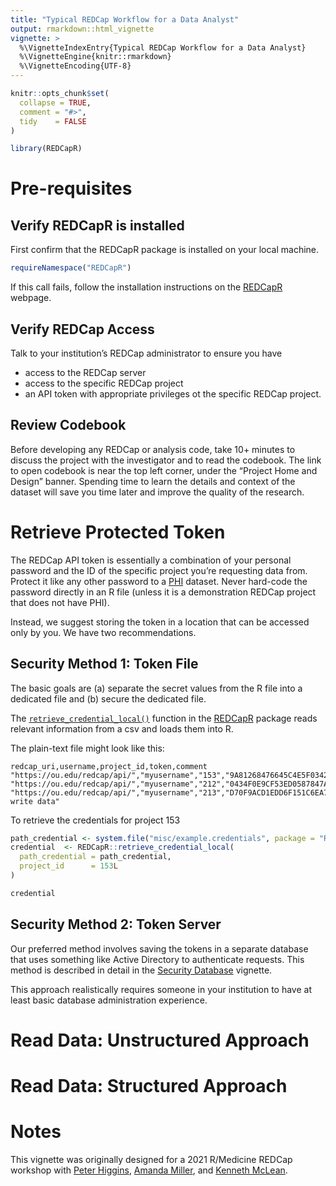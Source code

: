 ```yaml
---
title: "Typical REDCap Workflow for a Data Analyst"
output: rmarkdown::html_vignette
vignette: >
  %\VignetteIndexEntry{Typical REDCap Workflow for a Data Analyst}
  %\VignetteEngine{knitr::rmarkdown}
  %\VignetteEncoding{UTF-8}
---
```


```r
knitr::opts_chunk$set(
  collapse = TRUE,
  comment = "#>",
  tidy    = FALSE
)
```

```r
library(REDCapR)
```

Pre-requisites
===================================

Verify REDCapR is installed
-------------------------

First confirm that the REDCapR package is installed on your local machine.
```r
requireNamespace("REDCapR")
```

If this call fails, follow the installation instructions on the [REDCapR](https://ouhscbbmc.github.io/REDCapR) webpage.


Verify REDCap Access
-------------------------

Talk to your institution's REDCap administrator to ensure you have

* access to the REDCap server
* access to the specific REDCap project
* an API token with appropriate privileges ot the specific REDCap project.

Review Codebook
-------------------------

Before developing any REDCap or analysis code, take 10+ minutes to discuss the project with the investigator and to read the codebook.  The link to open codebook is near the top left corner, under the "Project Home and Design" banner.  Spending time to learn the details and context of the dataset will save you time later and improve the quality of the research.


Retrieve Protected Token
===================================

The REDCap API token is essentially a combination of your personal password and the ID of the specific project you're requesting data from.  Protect it like any other password to a [PHI](https://www.hhs.gov/answers/hipaa/what-is-phi/index.html) dataset.  Never hard-code the password directly in an R file (unless it is a demonstration REDCap project that does not have PHI).

Instead, we suggest storing the token in a location that can be accessed only by you.  We have two recommendations.

Security Method 1: Token File
-------------------------

The basic goals are (a) separate the secret values from the R file into a dedicated file and (b) secure the dedicated file.

The [`retrieve_credential_local()`](https://ouhscbbmc.github.io/REDCapR/reference/retrieve_credential.html) function in the [REDCapR](https://ouhscbbmc.github.io/REDCapR) package reads relevant information from a csv and loads them into R.

The plain-text file might look like this:


```csv
redcap_uri,username,project_id,token,comment
"https://ou.edu/redcap/api/","myusername","153","9A81268476645C4E5F03428B8AC3AA7B","simple"
"https://ou.edu/redcap/api/","myusername","212","0434F0E9CF53ED0587847AB6E51DE762","longitudinal"
"https://ou.edu/redcap/api/","myusername","213","D70F9ACD1EDD6F151C6EA78683944E98","simple write data"
```

To retrieve the credentials for project 153

```r
path_credential <- system.file("misc/example.credentials", package = "REDCapR")
credential  <- REDCapR::retrieve_credential_local(
  path_credential = path_credential, 
  project_id      = 153L
)

credential
```

Security Method 2: Token Server
-------------------------

Our preferred method involves saving the tokens in a separate database that uses something like Active Directory to authenticate requests.  This method is described in detail in the [Security Database](https://ouhscbbmc.github.io/REDCapR/articles/SecurityDatabase.html) vignette.  

This approach realistically requires someone in your institution to have at least basic database administration experience. 

Read Data: Unstructured Approach 
===================================


Read Data: Structured Approach 
===================================


Notes
===================================

This vignette was originally designed for a 2021 R/Medicine REDCap workshop with [Peter Higgins](https://research.medicine.umich.edu/department/staff/peter-higgins-md-phd), [Amanda Miller](https://coloradosph.cuanschutz.edu/resources/directory/directory-profile/Miller-Amanda-UCD6000053152), and [Kenneth McLean](https://twitter.com/kennethmclean92).
